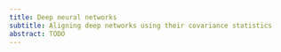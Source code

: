 ```yaml
---
title: Deep neural networks
subtitle: Aligning deep networks using their covariance statistics
abstract: TODO
---
```

